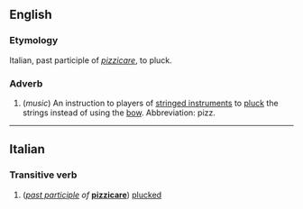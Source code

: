 ==English==
=== Etymology ===
Italian, past participle of ''[[pizzicare]]'', to pluck.

===Adverb===
#(''music'') An instruction to players of [[stringed instrument]]s to [[pluck]] the strings instead of using the [[bow]].  Abbreviation: pizz.

----
==Italian==
===Transitive verb===

#(''[[past participle]] of'' '''[[pizzicare]]''') [[pluck]]ed